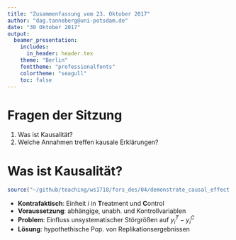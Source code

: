 ```yaml
---
title: "Zusammenfassung vom 23. Oktober 2017"
author: "dag.tanneberg@uni-potsdam.de"
date: "30 Oktober 2017"
output:
  beamer_presentation:
    includes:
      in_header: header.tex
    theme: "Berlin"
    fonttheme: "professionalfonts"
    colortheme: "seagull"
    toc: false
---
```


# Fragen der Sitzung

1. Was ist Kausalität?
2. Welche Annahmen treffen kausale Erklärungen?

# Was ist Kausalität?

```r
source("~/github/teaching/ws1718/fors_des/04/demonstrate_causal_effect.R")
```

\begin{figure}[t]
\centering
\includegraphics[width = \textwidth]{/Users/dag/github/teaching/ws1718/fors_des/04/demonstrate_causal_effect_cropped.pdf}
\end{figure}

- **Kontrafaktisch**: Einheit *i* in **T**reatment und **C**ontrol
- **Voraussetzung**: abhängige, unabh. und Kontrollvariablen
- **Problem**: Einfluss unsystematischer Störgrößen auf $y_i^T - y_i^C$
- **Lösung**: hypothethische Pop. von Replikationsergebnissen
